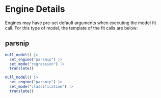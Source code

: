# Engine Details

Engines may have pre-set default arguments when executing the model fit call. 
For this type of model, the template of the fit calls are below:

## parsnip

```r
null_model() |> 
  set_engine("parsnip") |> 
  set_mode("regression") |> 
  translate()
```

```r
null_model() |> 
  set_engine("parsnip") |> 
  set_mode("classification") |> 
  translate()
```

